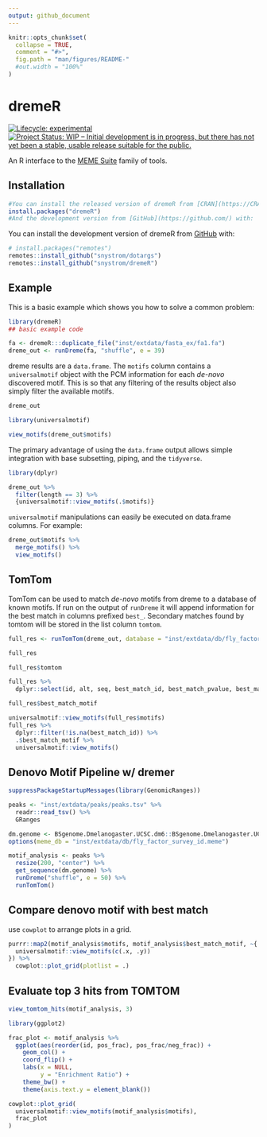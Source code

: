 ```yaml
---
output: github_document
---
```


<!-- README.md is generated from README.Rmd. Please edit that file -->

```r
knitr::opts_chunk$set(
  collapse = TRUE,
  comment = "#>",
  fig.path = "man/figures/README-"
  #out.width = "100%"
)
```

# dremeR

<!-- badges: start -->
[![Lifecycle: experimental](https://img.shields.io/badge/lifecycle-experimental-orange.svg)](https://www.tidyverse.org/lifecycle/#experimental)
[![Project Status: WIP – Initial development is in progress, but there has not yet been a stable, usable release suitable for the public.](https://www.repostatus.org/badges/latest/wip.svg)](https://www.repostatus.org/#wip)
<!-- badges: end -->

An R interface to the [MEME Suite](http://meme-suite.org/) family of tools.

## Installation


```r
#You can install the released version of dremeR from [CRAN](https://CRAN.R-project.org) with:
install.packages("dremeR")
#And the development version from [GitHub](https://github.com/) with:
```

You can install the development version of dremeR from [GitHub](https://github.com/) with:

```r
# install.packages("remotes")
remotes::install_github("snystrom/dotargs")
remotes::install_github("snystrom/dremeR")
```
## Example

This is a basic example which shows you how to solve a common problem:

```r
library(dremeR)
## basic example code
```

```r
fa <- dremeR:::duplicate_file("inst/extdata/fasta_ex/fa1.fa")
dreme_out <- runDreme(fa, "shuffle", e = 39)
```

dreme results are a `data.frame`. The `motifs` column contains a `universalmotif` object with the PCM information for each *de-novo* discovered motif. This is so that any filtering of the results object also simply filter the available motifs.
```r
dreme_out
```
```r
library(universalmotif)

view_motifs(dreme_out$motifs)
```
The primary advantage of using the `data.frame` output allows simple integration with base subsetting, piping, and the `tidyverse`.
```r
library(dplyr)

dreme_out %>% 
  filter(length == 3) %>% 
  {universalmotif::view_motifs(.$motifs)}
```

`universalmotif` manipulations can easily be executed on data.frame columns. For example:
```r
dreme_out$motifs %>% 
  merge_motifs() %>% 
  view_motifs()
```

## TomTom 
TomTom can be used to match *de-novo* motifs from dreme to a database of known
motifs. If run on the output of `runDreme` it will append information for the best match in columns prefixed `best_`. Secondary matches found by tomtom will be stored in the list column `tomtom`. 
```r
full_res <- runTomTom(dreme_out, database = "inst/extdata/db/fly_factor_survey_id.meme")
```
```r
full_res
```
```r
full_res$tomtom
```

```r
full_res %>% 
  dplyr::select(id, alt, seq, best_match_id, best_match_pvalue, best_match_evalue, best_match_motif)
```
```r
full_res$best_match_motif
```

```r
universalmotif::view_motifs(full_res$motifs)
full_res %>% 
  dplyr::filter(!is.na(best_match_id)) %>% 
  .$best_match_motif %>% 
  universalmotif::view_motifs()
```
## Denovo Motif Pipeline w/ dremer
```r
suppressPackageStartupMessages(library(GenomicRanges))

peaks <- "inst/extdata/peaks/peaks.tsv" %>%
  readr::read_tsv() %>%
  GRanges
```
```r
dm.genome <- BSgenome.Dmelanogaster.UCSC.dm6::BSgenome.Dmelanogaster.UCSC.dm6
options(meme_db = "inst/extdata/db/fly_factor_survey_id.meme")

motif_analysis <- peaks %>% 
  resize(200, "center") %>% 
  get_sequence(dm.genome) %>% 
  runDreme("shuffle", e = 50) %>% 
  runTomTom()
```

## Compare denovo motif with best match

use `cowplot` to arrange plots in a grid.
```r
purrr::map2(motif_analysis$motifs, motif_analysis$best_match_motif, ~{
  universalmotif::view_motifs(c(.x, .y))
}) %>% 
  cowplot::plot_grid(plotlist = .)
```

## Evaluate top 3 hits from TOMTOM

```r
view_tomtom_hits(motif_analysis, 3)
```
```r
library(ggplot2)

frac_plot <- motif_analysis %>% 
  ggplot(aes(reorder(id, pos_frac), pos_frac/neg_frac)) +
    geom_col() + 
    coord_flip() +
    labs(x = NULL,
         y = "Enrichment Ratio") +
    theme_bw() +
    theme(axis.text.y = element_blank())
```

```r
cowplot::plot_grid(
  universalmotif::view_motifs(motif_analysis$motifs),
  frac_plot
)
```

